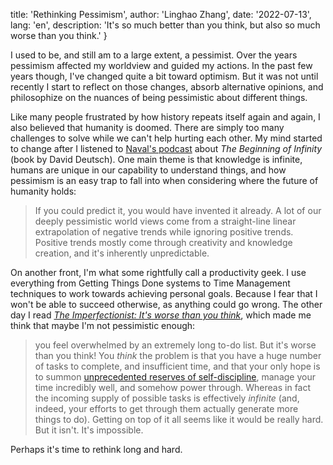 
  title: 'Rethinking Pessimism',
  author: 'Linghao Zhang',
  date: '2022-07-13',
  lang: 'en',
  description: 'It\'s so much better than you think, but also so much worse than you think.'
}


<!-- content start here -->

I used to be, and still am to a large extent, a pessimist. Over the years pessimism affected my worldview and guided my actions. In the past few years though, I've changed quite a bit toward optimism. But it was not until recently I start to reflect on those changes, absorb alternative opinions, and philosophize on the nuances of being pessimistic about different things. 

Like many people frustrated by how history repeats itself again and again, I also believed that humanity is doomed. There are simply too many challenges to solve while we can't help hurting each other. My mind started to change after I listened to [Naval's podcast](https://nav.al/infinity) about *The Beginning of Infinity* (book by David Deutsch). One main theme is that knowledge is infinite, humans are unique in our capability to understand things, and how pessimism is an easy trap to fall into when considering where the future of humanity holds:

> If you could predict it, you would have invented it already. A lot of our deeply pessimistic world views come from a straight-line linear extrapolation of negative trends while ignoring positive trends. Positive trends mostly come through creativity and knowledge creation, and it's inherently unpredictable.

On another front, I'm what some rightfully call a productivity geek. I use everything from Getting Things Done systems to Time Management techniques to work towards achieving personal goals. Because I fear that I won't be able to succeed otherwise, as anything could go wrong. The other day I read *[The Imperfectionist: It's worse than you think](https://ckarchive.com/b/75u7h8hkk9g9e)*, which made me think that maybe I'm not pessimistic enough:

> you feel overwhelmed by an extremely long to-do list. But it's worse than you think! You _think_ the problem is that you have a huge number of tasks to complete, and insufficient time, and that your only hope is to summon [unprecedented reserves of self-discipline](https://twitter.com/thecaitdiaries/status/1323343599917015041), manage your time incredibly well, and somehow power through. Whereas in fact the incoming supply of possible tasks is effectively _infinite_ (and, indeed, your efforts to get through them actually generate more things to do). Getting on top of it all seems like it would be really hard. But it isn't. It's impossible.

Perhaps it's time to rethink long and hard.
